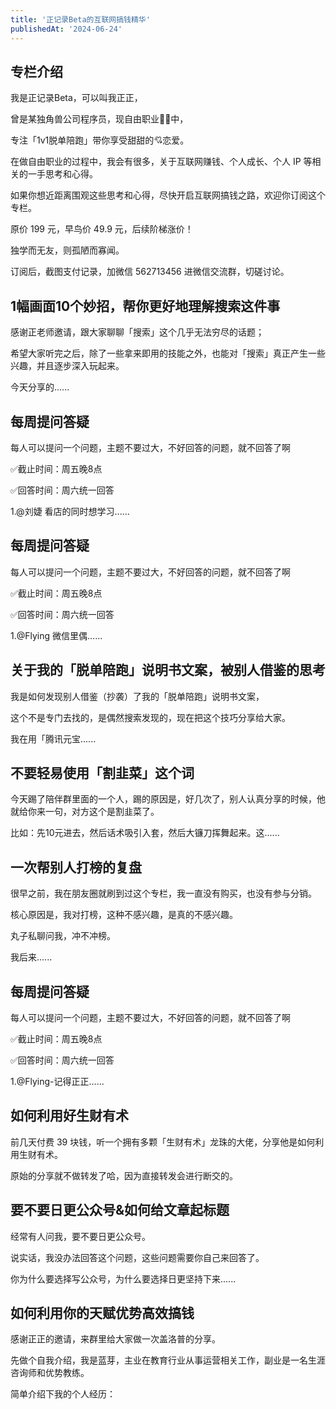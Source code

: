 ```yaml
---
title: '正记录Beta的互联网搞钱精华'
publishedAt: '2024-06-24'
---
```


## 专栏介绍

我是正记录Beta，可以叫我正正，  
  
曾是某独角兽公司程序员，现自由职业🏄‍♀️中，  
  
专注「1v1脱单陪跑」带你享受甜甜的💘恋爱。  
  
在做自由职业的过程中，我会有很多，关于互联网赚钱、个人成长、个人 IP 等相关的一手思考和心得。  
  
如果你想近距离围观这些思考和心得，尽快开启互联网搞钱之路，欢迎你订阅这个专栏。  
  
原价 199 元，早鸟价 49.9 元，后续阶梯涨价！  
  
独学而无友，则孤陋而寡闻。  
  
订阅后，截图支付记录，加微信 562713456 进微信交流群，切磋讨论。

## 1幅画面10个妙招，帮你更好地理解搜索这件事
感谢正老师邀请，跟大家聊聊「搜索」这个几乎无法穷尽的话题；

希望大家听完之后，除了一些拿来即用的技能之外，也能对「搜索」真正产生一些兴趣，并且逐步深入玩起来。

今天分享的......

## 每周提问答疑
每人可以提问一个问题，主题不要过大，不好回答的问题，就不回答了啊

✅截止时间：周五晚8点

✅回答时间：周六统一回答

1.@刘婕 看店的同时想学习......

## 每周提问答疑
每人可以提问一个问题，主题不要过大，不好回答的问题，就不回答了啊

✅截止时间：周五晚8点

✅回答时间：周六统一回答

1.@Flying 微信里偶......

## 关于我的「脱单陪跑」说明书文案，被别人借鉴的思考
我是如何发现别人借鉴（抄袭）了我的「脱单陪跑」说明书文案，

这个不是专门去找的，是偶然搜索发现的，现在把这个技巧分享给大家。

我在用「腾讯元宝......

## 不要轻易使用「割韭菜」这个词
今天踢了陪伴群里面的一个人，踢的原因是，好几次了，别人认真分享的时候，他就给你来一句，对方这个是割韭菜了。

比如：先10元进去，然后话术吸引入套，然后大镰刀挥舞起来。这......

## 一次帮别人打榜的复盘
很早之前，我在朋友圈就刷到过这个专栏，我一直没有购买，也没有参与分销。

核心原因是，我对打榜，这种不感兴趣，是真的不感兴趣。

丸子私聊问我，冲不冲榜。

我后来......

## 每周提问答疑
每人可以提问一个问题，主题不要过大，不好回答的问题，就不回答了啊

✅截止时间：周五晚8点

✅回答时间：周六统一回答

1.@Flying-记得正正......

## 如何利用好生财有术
前几天付费 39 块钱，听一个拥有多颗「生财有术」龙珠的大佬，分享他是如何利用生财有术。

原始的分享就不做转发了哈，因为直接转发会进行断交的。

## 要不要日更公众号&amp;如何给文章起标题
经常有人问我，要不要日更公众号。

说实话，我没办法回答这个问题，这些问题需要你自己来回答了。

你为什么要选择写公众号，为什么要选择日更坚持下来......

## 如何利用你的天赋优势高效搞钱
感谢正正的邀请，来群里给大家做一次盖洛普的分享。

先做个自我介绍，我是蓝芽，主业在教育行业从事运营相关工作，副业是一名生涯咨询师和优势教练。

简单介绍下我的个人经历：

